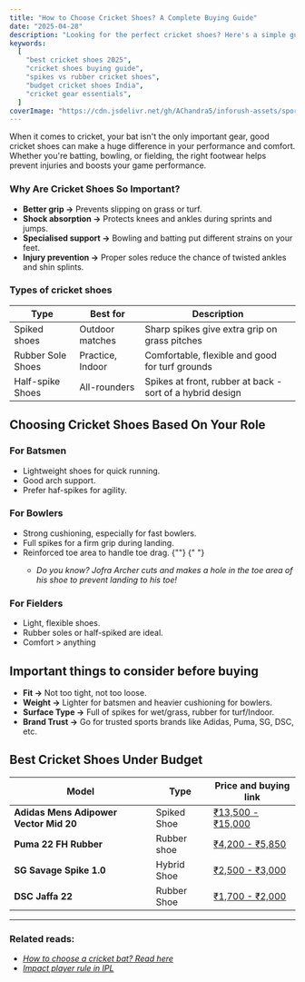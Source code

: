 ```yaml
---
title: "How to Choose Cricket Shoes? A Complete Buying Guide"
date: "2025-04-28"
description: "Looking for the perfect cricket shoes? Here's a simple guide to choosing the best cricket shoes for batting, bowling, and fielding, plus top picks under budget."
keywords:
  [
    "best cricket shoes 2025",
    "cricket shoes buying guide",
    "spikes vs rubber cricket shoes",
    "budget cricket shoes India",
    "cricket gear essentials",
  ]
coverImage: "https://cdn.jsdelivr.net/gh/AChandra5/inforush-assets/sports-fitness/shoe-select.jpg"
---
```


When it comes to cricket, your bat isn't the only important gear, good cricket shoes can make a huge difference in your performance and comfort. Whether you're batting, bowling, or fielding, the right footwear helps prevent injuries and boosts your game performance.

### Why Are Cricket Shoes So Important?

- **Better grip ->** Prevents slipping on grass or turf.
- **Shock absorption ->** Protects knees and ankles during sprints and jumps.
- **Specialised support ->** Bowling and batting put different strains on your feet.
- **Injury prevention ->** Proper soles reduce the chance of twisted ankles and shin splints.

### Types of cricket shoes

<div
  style={{ overflowX: "auto", marginTop: "20px", width: "80%", margin: "auto" }}
>
  <table
    style={{
      borderCollapse: "collapse",
      minWidth: "600px",
      fontSize: "15px",
      border: "1px solid #ddd",
      borderRadius: "20px",
    }}
  >
    <thead>
      <tr style={{ backgroundColor: "#0D3483", color: "white" }}>
        <th style={{ padding: "12px", textAlign: "center" }}>Type</th>
        <th style={{ padding: "12px", textAlign: "center" }}>Best for</th>
        <th style={{ padding: "12px", textAlign: "center" }}>Description</th>
      </tr>
    </thead>
    <tbody>
      <tr style={{ backgroundColor: "#" }}>
        <td style={{ padding: "10px", border: "1px solid #ddd" }}>Spiked shoes</td>
        <td style={{ padding: "10px", border: "1px solid #ddd" }}>Outdoor matches</td>
        <td style={{ padding: "10px", border: "1px solid #ddd" }}>Sharp spikes give extra grip on grass pitches</td>
      </tr>
      <tr>
        <td style={{ padding: "10px", border: "1px solid #ddd" }}>Rubber Sole Shoes</td>
        <td style={{ padding: "10px", border: "1px solid #ddd" }}>Practice, Indoor</td>
        <td style={{ padding: "10px", border: "1px solid #ddd" }}>Comfortable, flexible and good for turf grounds</td>
      </tr>
      <tr style={{ backgroundColor: "#" }}>
        <td style={{ padding: "10px", border: "1px solid #ddd" }}>Half-spike Shoes</td>
        <td style={{ padding: "10px", border: "1px solid #ddd" }}>All-rounders</td>
        <td style={{ padding: "10px", border: "1px solid #ddd" }}>Spikes at front, rubber at back - sort of a hybrid design</td>
      </tr>
    </tbody>
  </table>
</div>

## Choosing Cricket Shoes Based On Your Role

### For Batsmen

- Lightweight shoes for quick running.
- Good arch support.
- Prefer haf-spikes for agility.

### For Bowlers

- Strong cushioning, especially for fast bowlers.
- Full spikes for a firm grip during landing.
- Reinforced toe area to handle toe drag.
  {""}
  {" "}
  <em>
    - Do you know? Jofra Archer cuts and makes a hole in the toe area of his
    shoe to prevent landing to his toe!
  </em>

### For Fielders

- Light, flexible shoes.
- Rubber soles or half-spiked are ideal.
- Comfort > anything

## Important things to consider before buying

- **Fit ->** Not too tight, not too loose.
- **Weight ->** Lighter for batsmen and heavier cushioning for bowlers.
- **Surface Type ->** Full of spikes for wet/grass, rubber for turf/Indoor.
- **Brand Trust ->** Go for trusted sports brands like Adidas, Puma, SG, DSC, etc.

## Best Cricket Shoes Under Budget

<div
  style={{ overflowX: "auto", marginTop: "20px", width: "80%", margin: "auto" }}
>
  <table
    style={{
      borderCollapse: "collapse",
      minWidth: "600px",
      fontSize: "15px",
      border: "1px solid #ddd",
      borderRadius: "20px",
    }}
  >
    <thead>
      <tr style={{ backgroundColor: "#0D3483", color: "white" }}>
        <th style={{ padding: "12px", textAlign: "center" }}>Model</th>
        <th style={{ padding: "12px", textAlign: "center" }}>Type</th>
        <th style={{ padding: "12px", textAlign: "center" }}>Price and buying link</th>
      </tr>
    </thead>
    <tbody>
      <tr style={{ backgroundColor: "#" }}>
        <td style={{ padding: "10px", border: "1px solid #ddd" }}><b>Adidas Mens Adipower Vector Mid 20</b></td>
        <td style={{ padding: "10px", border: "1px solid #ddd" }}>Spiked Shoe</td>
        <td style={{ padding: "10px", border: "1px solid #ddd" }}>
          <a
            href="https://amzn.to/4cRj25P"
            style={{
              display: "inline-block",
              padding: "6px 6px",
              textAlign: "center",
              margin: "6px 4px",
              backgroundColor: "#0D3483",
              color: "#fff",
              border: "none",
              borderRadius: "6px",
              textDecoration: "none",
              fontWeight: "600",
              fontSize: "0.9rem",
              cursor: "pointer",
            }}
            target="_blank"
            rel="sponsored"
          >
            ₹13,500 - ₹15,000
          </a>
        </td>
      </tr>
      <tr>
        <td style={{ padding: "10px", border: "1px solid #ddd" }}><b>Puma 22 FH Rubber</b></td>
        <td style={{ padding: "10px", border: "1px solid #ddd" }}>Rubber shoe</td>
        <td style={{ padding: "10px", border: "1px solid #ddd" }}><a
            href="https://amzn.to/4jP9z0X"
            style={{
              display: "inline-block",
              padding: "6px 6px",
              textAlign: "center",
              margin: "6px 4px",
              backgroundColor: "#0D3483",
              color: "#fff",
              border: "none",
              borderRadius: "6px",
              textDecoration: "none",
              fontWeight: "600",
              fontSize: "0.9rem",
              cursor: "pointer",
            }}
            rel="sponsored"
            target="_blank"
          >
            ₹4,200 - ₹5,850
          </a>
        </td>
      </tr>
      <tr style={{ backgroundColor: "#" }}>
        <td style={{ padding: "10px", border: "1px solid #ddd" }}><b>SG Savage Spike 1.0</b></td>
        <td style={{ padding: "10px", border: "1px solid #ddd" }}>Hybrid Shoe</td>
        <td style={{ padding: "10px", border: "1px solid #ddd" }}>
          <a
            href="https://amzn.to/4ixLuuv"
            style={{
              display: "inline-block",
              padding: "6px 6px",
              textAlign: "center",
              margin: "6px 4px",
              backgroundColor: "#0D3483",
              color: "#fff",
              border: "none",
              borderRadius: "6px",
              textDecoration: "none",
              fontWeight: "600",
              fontSize: "0.9rem",
              cursor: "pointer",
            }}
            target="_blank"
            rel="sponsored"
          >
            ₹2,500 - ₹3,000
          </a>
        </td>
      </tr>
      <tr style={{ backgroundColor: "#" }}>
        <td style={{ padding: "10px", border: "1px solid #ddd" }}><b>DSC Jaffa 22</b></td>
        <td style={{ padding: "10px", border: "1px solid #ddd" }}>Rubber Shoe</td>
        <td style={{ padding: "10px", border: "1px solid #ddd" }}>
          <a
            href="https://amzn.to/4ixLuuv"
            style={{
              display: "inline-block",
              padding: "6px 6px",
              textAlign: "center",
              margin: "6px 4px",
              backgroundColor: "#0D3483",
              color: "#fff",
              border: "none",
              borderRadius: "6px",
              textDecoration: "none",
              fontWeight: "600",
              fontSize: "0.9rem",
              cursor: "pointer",
            }}
            target="_blank"
            rel="sponsored"
          >
            ₹1,700 - ₹2,000
          </a>
        </td>
      </tr>
    </tbody>
  </table>
</div>

 
---
### Related reads:
- <em><a href="/category/sports-fitness/how-to-choose-a-cricket-bat"
      >How to choose a cricket bat? Read here</a></em>
- <em><a href="/category/sports-fitness/impact-substitute-ipl"
      >Impact player rule in IPL</a></em>
